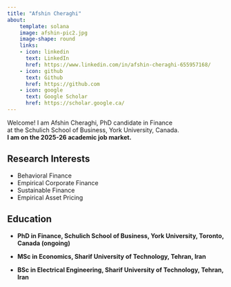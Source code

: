 ```yaml
---
title: "Afshin Cheraghi"
about:
    template: solana
    image: afshin-pic2.jpg
    image-shape: round
    links:
    - icon: linkedin
      text: LinkedIn
      href: https://www.linkedin.com/in/afshin-cheraghi-655957168/
    - icon: github
      text: Github
      href: https://github.com
    - icon: google
      text: Google Scholar
      href: https://scholar.google.ca/
---
```



Welcome! I am Afshin Cheraghi, PhD candidate in Finance<br> at the Schulich School of Business, York University, Canada.\
**I am on the 2025-26 academic job market.**

## Research Interests
- Behavioral Finance
- Empirical Corporate Finance
- Sustainable Finance
- Empirical Asset Pricing

## Education

-  **PhD in Finance, Schulich School of Business, York University, Toronto, Canada (ongoing)**

- **MSc in Economics, Sharif University of Technology, Tehran, Iran**

- **BSc in Electrical Engineering, Sharif University of Technology, Tehran, Iran**

